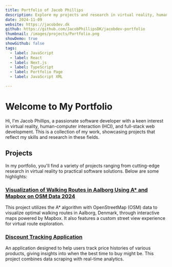 ```yaml
---
title: Portfolio of Jacob Phillips
description: Explore my projects and research in virtual reality, human-computer interaction, and software development.
date: 2024-11-09
website: https://jacobdev.dk
github: https://github.com/JacobPhillipsDK/jacobdev-portfolio
thumbnail: /images/projects/Portfolio.png
showDemo: true
showGithub: false
tags:
  - label: JavaScript
  - label: React
  - label: Next.js
  - label: TypeScript
  - label: Portfolio Page
  - label: JavaScript XML

---
```


# Welcome to My Portfolio

Hi, I'm Jacob Phillips, a passionate software developer with a keen interest in virtual reality, human-computer interaction (HCI), and full-stack web development. This is a collection of my work, showcasing projects that reflect my skills and research in these fields.

## Projects

In my portfolio, you'll find a variety of projects ranging from cutting-edge research in virtual reality to practical software solutions. Below are some highlights:

### [Visualization of Walking Routes in Aalborg Using A* and Mapbox on OSM Data 2024](https://jacobdev.dk/projects/WalkingRoutes)
This project utilizes the A* algorithm with OpenStreetMap (OSM) data to visualize optimal walking routes in Aalborg, Denmark, through interactive maps powered by Mapbox. It also features a custom street view experience for virtual route exploration.

### [Discount Tracking Application](https://jacobdev.dk//projects/Discount-Finder)
An application designed to help users track price histories of various products, giving insights into when the best time to buy might be. This project combines data scraping with real-time analytics.
